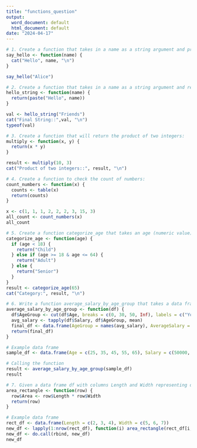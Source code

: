 ---
title: "functions_question"
output:
  word_document: default
  html_document: default
date: "2024-04-17"
---

```{r}
# 1. Create a function that takes in a name as a string argument and prints out "Hello name":
say_hello <- function(name) {
  cat("Hello", name, "\n")
}

say_hello("Alice")

```

```{r}
# 2. Create a function that takes in a name as a string argument and returns a string of the form - "Hello name":
hello_string <- function(name) {
  return(paste("Hello", name))
}

val <- hello_string("Friends")
cat("Final String::",val, "\n")
typeof(val)
```

```{r}
# 3. Create a function that will return the product of two integers:
multiply <- function(x, y) {
  return(x * y)
}

result <- multiply(10, 3)
cat("Product of two integers::", result, "\n")

```

```{r}
# 4. Create a function to check the count of numbers:
count_numbers <- function(x) {
  counts <- table(x)
  return(counts)
}

x <- c(1, 1, 1, 2, 2, 2, 3, 15, 3)
all_count <- count_numbers(x)
all_count
```

```{r}
# 5. Create a function categorize_age that takes an age (numeric value) as input and returns "Child", "Adult", or "Senior":
categorize_age <- function(age) {
  if (age < 18) {
    return("Child")
  } else if (age >= 18 & age <= 64) {
    return("Adult")
  } else {
    return("Senior")
  }
}
result <- categorize_age(65)
cat("Category:", result, "\n")

```

```{r}
# 6. Write a function average_salary_by_age_group that takes a data frame with columns Age and Salary and returns a new data frame with two columns, AgeGroup and AverageSalary:
average_salary_by_age_group <- function(df) {
  df$AgeGroup <- cut(df$Age, breaks = c(0, 30, 50, Inf), labels = c("Young", "Middle", "Senior"))
  avg_salary <- tapply(df$Salary, df$AgeGroup, mean)
  final_df <- data.frame(AgeGroup = names(avg_salary), AverageSalary = avg_salary)
  return(final_df)
}

# Example data frame
sample_df <- data.frame(Age = c(25, 35, 45, 55, 65), Salary = c(50000, 60000, 70000, 80000, 90000))

# Calling the function
result <- average_salary_by_age_group(sample_df)
result

```

```{r}
# 7. Given a data frame df with columns Length and Width representing dimensions of rectangles, write a function area_rectangle that calculates the area of each rectangle.
area_rectangle <- function(row) {
  row$Area <- row$Length * row$Width
  return(row)
}

# Example data frame
rect_df <- data.frame(Length = c(2, 3, 4), Width = c(5, 6, 7))
new_df <- lapply(1:nrow(rect_df), function(i) area_rectangle(rect_df[i,]))
new_df <- do.call(rbind, new_df)
new_df

```
